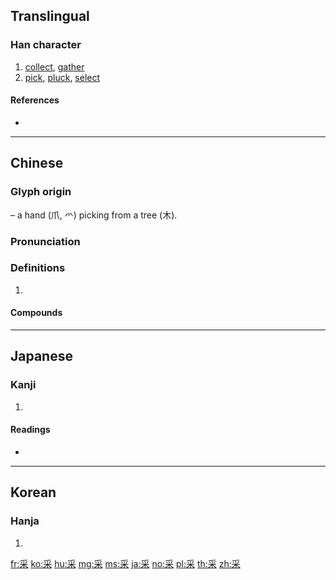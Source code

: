 {{character info/new}}
{{also|埰|採|釆}}
==Translingual==

===Han character===
{{Han char|rn=165|rad=釆|as=01|sn=8|four=20904|canj=BD|ids=⿱爫木}}

# [[collect]], [[gather]]
# [[pick]], [[pluck]], [[select]]

====References====
* {{Han ref|kx=1290.060|dkj=40116|dj=1790.090|hdz=63898.020|uh=91C7|ud=37319|bh=AAF6|bd=43766}}

----

==Chinese==
{{zh-forms}}

===Glyph origin===
{{Han etym}}
{{Han compound|爪|alt1=爫|t1=hand|木|ls=ic}} – a hand (爪, 爫) picking from a tree (木).

===Pronunciation===
{{zh-pron
|m=cǎi
|c=coi2
|h=pfs=chhái
|mn=chhái
|mc=y
|oc=y
|cat=
}}

===Definitions===
{{zh-hanzi}}

# {{rfdef|zh}}

====Compounds====
{{zh-der|下采|不大精采|不討采|不采|丰采|五采|偢采|儷采|光采|喝倒采|喝采|多姿多采|多采多姿|大放異采|大采|尼采|展采|干名采譽|得采|情采|捋采|文采|文采風流|有采|樵采|氣揚采飛|沒精打采|沒采|無精打采|異采|發采揚明|神采|神采奕奕|神采奕然|神采煥發|神采英拔|神采飛揚|神采駿發|符采|精采|精采絕倫|納采|結采|興高采烈|舉手可采|葑菲之采|藍采和|蟠采|衣不兼采|衣不完采|衣不重采|褒采一介|詞采|辭采|采光剖璞|采地|采女|采椽不斲|采石之役|采石磯|采綠|采緝|采聲|采色|采芑|采芹|采苓|采菽|采葛|采薇|采薪之憂|采薪之疾|采蘋|采蘩|采蘭贈芍|采詩|采邑|采采|采頭|采風|采風錄|鏤金錯采|風采|風采堂堂|鹿門采藥}}

----

==Japanese==

===Kanji===
{{ja-kanji|grade=c|rs=釆01}}

# {{defn|lang=ja|sort=釆01}}

====Readings====
* {{ja-readings|goon=[[さい]] (sai)|kanon=[[さい]] (sai)|kun=[[とる]] (toru)|nanori=}}

----

==Korean==

===Hanja===
{{ko-hanja|hangeul=채|eumhun=|rv=chae|mr=ch'ae|y=chay}}

# {{defn|lang=ko|sort=釆01}}

[[fr:采]]
[[ko:采]]
[[hu:采]]
[[mg:采]]
[[ms:采]]
[[ja:采]]
[[no:采]]
[[pl:采]]
[[th:采]]
[[zh:采]]